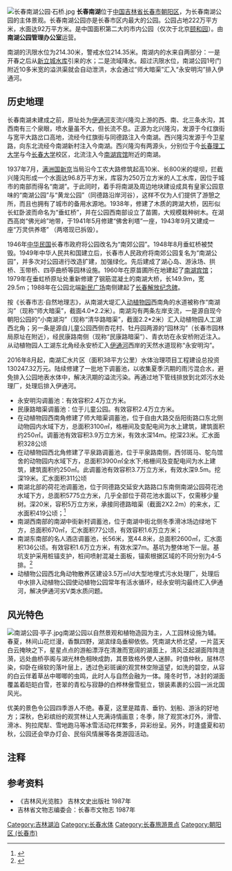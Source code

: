 [[File:长春南湖公园·石桥.jpg|thumb]]
{{coord|43.8627632|N|125.3109636|E|format=dms|display=title}}
'''长春南湖'''位于[[中国|中国]][[吉林省|吉林省]][[长春市|长春市]][[朝阳区_(长春市)|朝阳区]]，为长春南湖公园的主体景观。长春南湖公园亦是长春市区内最大的公园。公园占地222万平方米，水面达92万平方米。是中国面积第二大的市内公园（仅次于北京[[颐和园|颐和园]]）。由'''南湖公园管理办公室'''运营。

南湖的汛限水位为214.30米，警戒水位214.35米。南湖内的水来自两部分：一是开春之后从[[新立城水库|新立城水库]]引来的水；二是流域降水。超过汛限水位，南湖公园1号门附近10多米宽的溢洪渠就会自动泄洪，水会通过“师大暗渠”汇入“永安明沟”排入伊通河。

==历史地理==
长春南湖未建成之前，原址处为[[伊通河|伊通河]]支流兴隆沟上游的西、南、北三条水沟，其西南有三个泉眼，喷水量虽不大，但长流不息。正源为北兴隆沟，发源于今红旗街与宽平大路岔口高地，流经今红旗街与同德路注入今南湖。西兴隆沟发源于今卫星路，向东北流经今南湖新村注入今南湖。西兴隆沟有两源头，分别位于今[[长春理工大学|长春理工大学]]与今[[长春大学|长春大学]]校区，北流注入今[[南湖宾馆|南湖宾馆]]附近的南湖。

1937年7月，[[满洲国|满洲国]][[新京|新京]]当局沿今工农大路修筑起高10米、长800米的堤坝，拦截兴隆沟形成一个水面达96.8万平方米，库容为250万立方米的人工水库，因位于城市的南部而得名“南湖”。于此同时，着手将南湖及周边地块建设成具有皇家公园意味的“南湖公园”与“黄龙公园”（同德路沿岸河谷），这样不仅为人们提供了游憩之所，而且也拥有了城市的备用水源地。1938年，修建了木质的跨湖大桥，因形似长虹卧波而命名为“垂虹桥”，并在公园西南部设立了苗圃，大规模栽种树木。在湖西高岗“佛光岭”地带，于1941年5月修建“佛舍利塔”一座，1943年9月又建成一座“万灵供养塔” （两塔现已拆毁）。

1946年[[中华民国|中华民国]]长春市政府将公园改名为“南郊公园”。1948年8月垂虹桥被焚毁。1949年中华人民共和国建立后，长春市人民政府将南郊公园复名为“南湖公园”，并多次对公园进行改造扩建，加强绿化。先后建成了湖心岛、游泳场、拱桥、玉带桥、四亭曲桥等园林设施。1960年在原苗圃所在地建起了[[南湖宾馆|南湖宾馆]]；1979年在垂虹桥原址处重新修建了钢筋混凝土的南湖大桥，长149.9m，宽29.5m；1988年在公园北端[[新民广场|新民广场]]南侧建起了[[长春解放纪念碑|长春解放纪念碑]]。

按《长春市志·自然地理志》，从南湖大堤汇入[[长春市动植物园|动植物园]]西南角的水道被称作“南湖沟”（现称“师大暗渠”，截面4.0*2.2米）。南湖沟有两条左岸支流，一是源自现今朝阳公园的“小南湖沟”（现称“清华路暗渠”，截面2.2*2米）汇入动植物园人工湖西北角；另一条是源自儿童公园西侧杏花村、牡丹园两源的“园林沟”（长春市园林局原址在附近），经民康路南侧（现称“民康路暗渠”）、青衣坊在永安桥附近注入。从动植物园人工湖东北角经永安桥汇入[[伊通河|伊通河]]西岸的天然水道现称“永安明沟”。

2016年8月起，南湖汇水片区（面积38平方公里）水体治理项目工程建设总投资130247.32万元。陆续修建了一批地下调蓄池，以收集夏季汛期的雨污混合水，避免排入公园地表水体中，解决汛期的溢流污染。再通过地下管线排放到北郊污水处理厂，处理后排入伊通河。
*永安明沟调蓄池：有效容积2.4万立方米。
*民康路暗渠调蓄池：位于儿童公园。有效容积2.4万立方米。
*在动植物园西南角修建了师大暗渠调蓄池，位于自由大路交岳阳街路口东北侧动物园内水域下方，总面积3100㎡，格栅间及变配电间为水上建筑，建筑面积约250㎡。调蓄池有效容积3.9万立方米，有效水深14m。挖深23米。汇水面积328公顷
*在动植物园西北角修建了平泉路调蓄池，位于平泉路南侧，西邻斑马、鸵鸟馆舍的动物园内水域下方，总面积3900㎡全水下;格栅间及变配电间为水上建筑，建筑面积约250㎡。此调蓄池有效容积3.7万立方米，有效水深9.5m。挖深19米。汇水面积311公顷
*南湖北部的荷花池调蓄池，位于同德路交延安大路路口东南侧南湖公园荷花池水域下方，总面积5775立方米，几乎全部位于荷花池水面以下，仅需移少量树。深20米，容积5万立方米，承接同德路暗渠（截面2X2.2m）的来水，汇水面积419公顷；<ref>{{Cite web |url=http://www.ccnews.gov.cn/jdxw/jdtpxw/201703/t20170325_1752437.html |title=“南湖荷花池调蓄池开建”，2017-03-25 06:58    来源：长春日报 |access-date=2018-04-29 |archive-url=https://web.archive.org/web/20180429222328/http://www.ccnews.gov.cn/jdxw/jdtpxw/201703/t20170325_1752437.html |archive-date=2018-04-29 |dead-url=yes }}</ref>
*南湖西南部的南湖中街新村调蓄池，位于南湖中街北侧冬季滑冰场边绿地下方，总面积670㎡，汇水面积77公顷，有效容积1.6万立方米；
*南湖东南部的名人酒店调蓄池，长56米，宽44.8米，总面积2600㎡，汇水面积136公顷。有效容积1.6万立方米，有效水深7m。基坑为整体地下一层。基坑支护采用桩锚支护，桩间喷射混凝土面板，锚索根据区域的不同分别为4-5排。<ref>{{Cite web |url=http://www.ccnews.gov.cn/gbcc/201709/t20170917_1807553.html |title=“南湖名人酒店调蓄池工程施工现场”， 张扬 摄《长春日报》2017-09-17 |access-date=2018-04-29 |archive-url=https://web.archive.org/web/20180429222639/http://www.ccnews.gov.cn/gbcc/201709/t20170917_1807553.html |archive-date=2018-04-29 |dead-url=yes }}</ref>
*动植物公园西北角动物散养区建设3.5万㎡/d大型地埋式污水处理厂，处理后中水排入动植物公园使动植物公园常年有活水循环，经永安明沟最终汇入伊通河，解决伊通河劣V类水质问题。

==风光特色==
[[File:南湖公园·亭子.jpg|right]]南湖公园以自然景观和植物造园为主，人工园林设施为辅。春夏，林间山花烂漫，香飘四野，湖滨绿岛垂柳依依。凭南湖大桥北望，一片蓝天白云掩映之下，星星点点的游船漂浮在清澈而宽阔的湖面上，清风泛起湖面阵阵涟漪，远处曲桥亭阁与湖光林色相映成韵，其景致格外使人迷醉。时值仲秋，层林尽染，仰卧在绵软的落叶层上，透过色彩斑谰的观赏林空隙遥望，如洗的碧空，从容的白云伴着草丛中唧唧的虫鸣，此时人与自然会融为一体。隆冬时节，冰封的湖面覆盖着皑皑白雪，苍翠的青松与寂静的白桦林傲雪挺立，银装素裹的公园一派北国风光。

优美的景色令公园四季游人不绝。春夏，这里是踏青、垂钓、划船、游泳的好地方；深秋，色彩缤纷的观赏林让人充满诗情画意；冬季，除了观赏冰灯外，滑雪、滑冰、狗拉爬犁、雪地跑马等冰雪活动花样繁多，异彩纷呈。另外，时逢盛夏和初秋，公园还会举办灯会、民俗风情展等各类游园活动。

== 注释 ==

{{Reflist|25em}}

==参考资料==
*《吉林风光览胜》 吉林文史出版社 1987年
*吉林省文物志编委会：长春市文物志 1987年
{{Commons category|Changchun South Lake Park}}
[[Category:吉林湖泊|Category:吉林湖泊]]
[[Category:长春水体|Category:长春水体]]
[[Category:长春旅游景点|Category:长春旅游景点]]
[[Category:朝阳区_(长春市)|Category:朝阳区 (长春市)]]